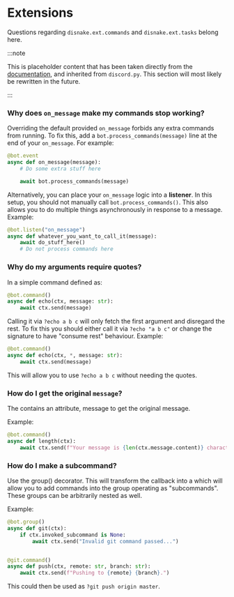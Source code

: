 # Extensions

Questions regarding `disnake.ext.commands` and `disnake.ext.tasks` belong here.

:::note

This is placeholder content that has been taken directly from the [documentation](https://docs.disnake.dev/en/latest/), and inherited from `discord.py`. This section will most likely be rewritten in the future.

:::

### Why does `on_message` make my commands stop working?

Overriding the default provided `on_message` forbids any extra commands from running. To fix this, add a
`bot.process_commands(message)` line at the end of your `on_message`. For example:

```python title="extensions.py"
@bot.event
async def on_message(message):
    # Do some extra stuff here

    await bot.process_commands(message)
```

Alternatively, you can place your `on_message` logic into a **listener**. In this setup, you should not
manually call `bot.process_commands()`. This also allows you to do multiple things asynchronously in response
to a message. Example:

```python title="extensions.py"
@bot.listen("on_message")
async def whatever_you_want_to_call_it(message):
    await do_stuff_here()
    # Do not process commands here
```

### Why do my arguments require quotes?

In a simple command defined as:

```python title="extensions.py"
@bot.command()
async def echo(ctx, message: str):
    await ctx.send(message)
```

Calling it via `?echo a b c` will only fetch the first argument and disregard the rest. To fix this you should either call
it via `?echo "a b c"` or change the signature to have "consume rest" behaviour. Example:

```python title="extensions.py"
@bot.command()
async def echo(ctx, *, message: str):
    await ctx.send(message)
```

This will allow you to use `?echo a b c` without needing the quotes.

### How do I get the original `message`?

The <DocsLink ext="commands" reference="disnake.ext.commands.Context" /> contains an attribute, <DocsLink ext="commands" reference="disnake.ext.commands.Context.message">message</DocsLink> to get the original
message.

Example:

```python title="extensions.py"
@bot.command()
async def length(ctx):
    await ctx.send(f"Your message is {len(ctx.message.content)} characters long.")
```

### How do I make a subcommand?

Use the <DocsLink ext="commands" reference="disnake.ext.commands.group">group()</DocsLink> decorator. This will transform the callback into a <DocsLink ext="commands" reference="disnake.ext.commands.Group" /> which will allow you to add commands into
the group operating as "subcommands". These groups can be arbitrarily nested as well.

Example:

```python title="extensions.py"
@bot.group()
async def git(ctx):
    if ctx.invoked_subcommand is None:
        await ctx.send("Invalid git command passed...")


@git.command()
async def push(ctx, remote: str, branch: str):
    await ctx.send(f"Pushing to {remote} {branch}.")
```

This could then be used as `?git push origin master`.
